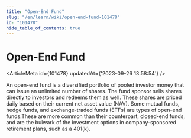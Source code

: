 ```yaml
---
title: "Open-End Fund"
slug: "/en/learn/wiki/open-end-fund-101478"
id: "101478"
hide_table_of_contents: true
---
```



# Open-End Fund

<ArticleMeta id={101478} updatedAt={'2023-09-26 13:58:54'} />
<div className='border-solid border-b border-t-0 my-4 border-[var(--ifm-color-gray-300)]' />

An open-end fund is a diversified portfolio of pooled investor money that can issue an unlimited number of shares. The fund sponsor sells shares directly to investors and redeems them as well. These shares are priced daily based on their current net asset value (NAV). Some mutual funds, hedge funds, and exchange-traded funds (ETFs) are types of open-end funds.These are more common than their counterpart, closed-end funds, and are the bulwark of the investment options in company-sponsored retirement plans, such as a 401(k).
